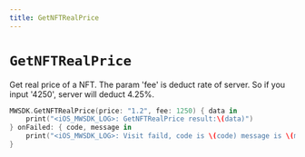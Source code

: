 ```yaml
---
title: GetNFTRealPrice
---
```


# `GetNFTRealPrice`

Get real price of a NFT.
The param 'fee' is deduct rate of server. So if you input '4250', server will deduct 4.25%.

```swift
MWSDK.GetNFTRealPrice(price: "1.2", fee: 1250) { data in
    print("<iOS_MWSDK_LOG>: GetNFTRealPrice result:\(data)")
} onFailed: { code, message in
    print("<iOS_MWSDK_LOG>: Visit faild, code is \(code) message is \(message)")
}
``````